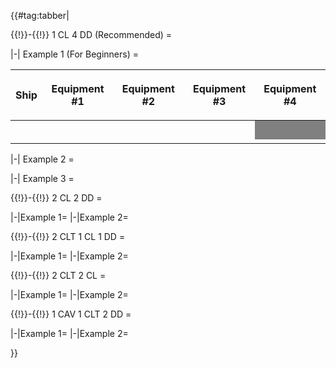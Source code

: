 {{#tag:tabber|

{{!}}-{{!}} 1 CL 4 DD (Recommended) =

<tabber>

|-| Example 1 (For Beginners) =

{| class="wikitable" style="text-align:center"
|-
!Ship
!Equipment #1
!Equipment #2
!Equipment #3
!Equipment #4
|-
|{{ShipBattleCard|Isuzu/Kai Ni}}
|{{EquipmentCard|Type 3 Active Sonar|size=75px}}
|{{EquipmentCard|20.3cm Twin Gun Mount|size=75px}}
|{{EquipmentCard|20.3cm Twin Gun Mount|size=75px}}
|style="background:grey"|
|-
|{{ShipBattleCard|Yuudachi/Kai Ni}}
|{{EquipmentCard|Type 3 Active Sonar|size=75px}}
|{{EquipmentCard|Type 3 Active Sonar|size=75px}}
|{{EquipmentCard|Type 3 Depth Charge Projector|size=75px}}
|style="background:grey"|
|-
|{{ShipBattleCard|Shigure/Kai Ni}}
|{{EquipmentCard|Type 3 Active Sonar|size=75px}}
|{{EquipmentCard|Type 3 Active Sonar|size=75px}}
|{{EquipmentCard|Type 3 Depth Charge Projector|size=75px}}
|style="background:grey"|
|-
|{{ShipBattleCard|Akebono/Kai}}
|{{EquipmentCard|Type 3 Active Sonar|size=75px}}
|{{EquipmentCard|Type 3 Active Sonar|size=75px}}
|{{EquipmentCard|Type 3 Depth Charge Projector|size=75px}}
|style="background:grey"|
|-
|{{ShipBattleCard|Makigumo/Kai}}
|{{EquipmentCard|Type 3 Active Sonar|size=75px}}
|{{EquipmentCard|Type 3 Active Sonar|size=75px}}
|{{EquipmentCard|Type 3 Depth Charge Projector|size=75px}}
|style="background:grey"|
|-
|}

|-| Example 2 =

{{:World 7/7-1/Sample Fleet/1 CL 4 DD/B}}

|-| Example 3 =

{{:World 7/7-1/Sample Fleet/1 CL 4 DD/C}}

</tabber>

{{!}}-{{!}} 2 CL 2 DD =

<tabber>
|-|Example 1={{:World 7/7-1/Sample Fleet/2 CL 2 DD/A}}
|-|Example 2={{:World 7/7-1/Sample Fleet/2 CL 2 DD/B}}
</tabber>

{{!}}-{{!}} 2 CLT 1 CL 1 DD =

<tabber>
|-|Example 1={{:World 7/7-1/Sample Fleet/2 CLT 1 CL 1 DD/A}}
|-|Example 2={{:World 7/7-1/Sample Fleet/2 CLT 1 CL 1 DD/B}}
</tabber>

{{!}}-{{!}} 2 CLT 2 CL =

<tabber>
|-|Example 1={{:World 7/7-1/Sample Fleet/2 CLT 2 CL/A}}
|-|Example 2={{:World 7/7-1/Sample Fleet/2 CLT 2 CL/B}}
</tabber>

{{!}}-{{!}} 1 CAV 1 CLT 2 DD =

<tabber>
|-|Example 1={{:World 7/7-1/Sample Fleet/1 CAV 1 CLT 2 DD/A}}
|-|Example 2={{:World 7/7-1/Sample Fleet/1 CAV 1 CLT 2 DD/B}}
</tabber>

}}